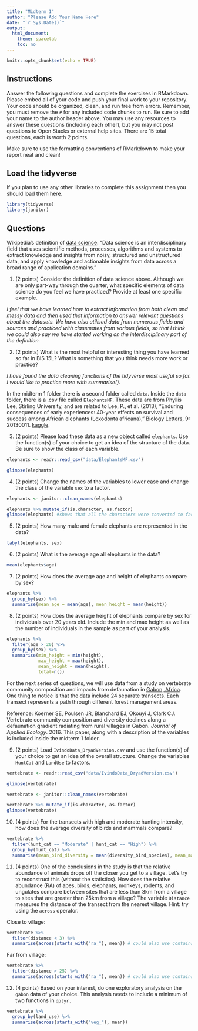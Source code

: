 ```yaml
---
title: "Midterm 1"
author: "Please Add Your Name Here"
date: "`r Sys.Date()`"
output:
  html_document:
    theme: spacelab
    toc: no
---
```


```r
knitr::opts_chunk$set(echo = TRUE)
```

## Instructions
Answer the following questions and complete the exercises in RMarkdown. Please embed all of your code and push your final work to your repository. Your code should be organized, clean, and run free from errors. Remember, you must remove the `#` for any included code chunks to run. Be sure to add your name to the author header above. You may use any resources to answer these questions (including each other), but you may not post questions to Open Stacks or external help sites. There are 15 total questions, each is worth 2 points.  

Make sure to use the formatting conventions of RMarkdown to make your report neat and clean!  

## Load the tidyverse
If you plan to use any other libraries to complete this assignment then you should load them here.
```r
library(tidyverse)
library(janitor)
```

## Questions  

Wikipedia's definition of [data science](https://en.wikipedia.org/wiki/Data_science): "Data science is an interdisciplinary field that uses scientific methods, processes, algorithms and systems to extract knowledge and insights from noisy, structured and unstructured data, and apply knowledge and actionable insights from data across a broad range of application domains."  

1. (2 points) Consider the definition of data science above. Although we are only part-way through the quarter, what specific elements of data science do you feel we have practiced? Provide at least one specific example.  

_I feel that we have learned how to extract information from both clean and messy data and then used that information to answer relevant questions about the datasets. We have also utilised data from numerous fields and sources and practiced with classmates from various fields, so that I think we could also say we have started working on the interdisciplinary part of the definition._

2. (2 points) What is the most helpful or interesting thing you have learned so far in BIS 15L? What is something that you think needs more work or practice? 

_I have found the data cleaning functions of the tidyverse most useful so far. I would like to practice more with summarise()._ 

In the midterm 1 folder there is a second folder called `data`. Inside the `data` folder, there is a .csv file called `ElephantsMF`. These data are from Phyllis Lee, Stirling University, and are related to Lee, P., et al. (2013), "Enduring consequences of early experiences: 40-year effects on survival and success among African elephants (Loxodonta africana)," Biology Letters, 9: 20130011. [kaggle](https://www.kaggle.com/mostafaelseidy/elephantsmf).  

3. (2 points) Please load these data as a new object called `elephants`. Use the function(s) of your choice to get an idea of the structure of the data. Be sure to show the class of each variable.

```r
elephants <- readr::read_csv("data/ElephantsMF.csv")
```
```r
glimpse(elephants)
```



4. (2 points) Change the names of the variables to lower case and change the class of the variable `sex` to a factor.

```r
elephants <- janitor::clean_names(elephants)
```

```r
elephants %>% mutate_if(is.character, as.factor)
glimpse(elephants) #shows that all the characters were converted to factors.
```


5. (2 points) How many male and female elephants are represented in the data?

```r
tabyl(elephants, sex)
```


6. (2 points) What is the average age all elephants in the data?
```r
mean(elephants$age)
```

7. (2 points) How does the average age and height of elephants compare by sex?

```r
elephants %>% 
  group_by(sex) %>% 
  summarise(mean_age = mean(age), mean_height = mean(height))
```

8. (2 points) How does the average height of elephants compare by sex for individuals over 20 years old. Include the min and max height as well as the number of individuals in the sample as part of your analysis. 

```r
elephants %>% 
  filter(age > 20) %>% 
  group_by(sex) %>% 
  summarise(min_height = min(height), 
            max_height = max(height), 
            mean_height = mean(height),
            total=n())
```



For the next series of questions, we will use data from a study on vertebrate community composition and impacts from defaunation in [Gabon, Africa](https://en.wikipedia.org/wiki/Gabon). One thing to notice is that the data include 24 separate transects. Each transect represents a path through different forest management areas.  

Reference: Koerner SE, Poulsen JR, Blanchard EJ, Okouyi J, Clark CJ. Vertebrate community composition and diversity declines along a defaunation gradient radiating from rural villages in Gabon. _Journal of Applied Ecology_. 2016. This paper, along with a description of the variables is included inside the midterm 1 folder.  

9. (2 points) Load `IvindoData_DryadVersion.csv` and use the function(s) of your choice to get an idea of the overall structure. Change the variables `HuntCat` and `LandUse` to factors.
```r
vertebrate <- readr::read_csv("data/IvindoData_DryadVersion.csv")
```
```r
glimpse(vertebrate)
```
```r
vertebrate <- janitor::clean_names(vertebrate)
```

```r
vertebrate %>% mutate_if(is.character, as.factor)
glimpse(vertebrate)
```

10. (4 points) For the transects with high and moderate hunting intensity, how does the average diversity of birds and mammals compare?

```r
vertebrate %>% 
  filter(hunt_cat == "Moderate" | hunt_cat == "High") %>%
  group_by(hunt_cat) %>% 
  summarise(mean_bird_diversity = mean(diversity_bird_species), mean_mammal_diversity = mean(diversity_mammal_species))
```


11. (4 points) One of the conclusions in the study is that the relative abundance of animals drops off the closer you get to a village. Let's try to reconstruct this (without the statistics). How does the relative abundance (RA) of apes, birds, elephants, monkeys, rodents, and ungulates compare between sites that are less than 3km from a village to sites that are greater than 25km from a village? The variable `Distance` measures the distance of the transect from the nearest village. Hint: try using the `across` operator.  

Close to village:
```r
vertebrate %>% 
  filter(distance < 3) %>%
  summarise(across(starts_with("ra_"), mean)) # could also use contains("ra_")
```
Far from village:
```r
vertebrate %>% 
  filter(distance > 25) %>%
  summarise(across(starts_with("ra_"), mean)) # could also use contains("ra_")
```

12. (4 points) Based on your interest, do one exploratory analysis on the `gabon` data of your choice. This analysis needs to include a minimum of two functions in `dplyr.`

```r
vertebrate %>% 
  group_by(land_use) %>% 
  summarise(across(starts_with("veg_"), mean))
```








